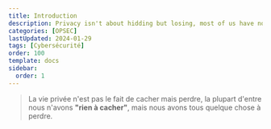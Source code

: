```yaml
---
title: Introduction
description: Privacy isn't about hidding but losing, most of us have nothing to hide but almost all of us have something to lose.
categories: [OPSEC]
lastUpdated: 2024-01-29
tags: [Cybersécurité]
order: 100
template: docs
sidebar:
  order: 1
---
```


> La vie privée n'est pas le fait de cacher mais perdre, la plupart d'entre nous n'avons **"rien à cacher"**, mais nous avons tous quelque chose à perdre.  

